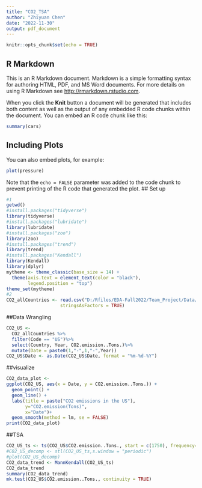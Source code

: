 ```yaml
---
title: "CO2_TSA"
author: "Zhiyuan Chen"
date: "2022-11-30"
output: pdf_document
---
```


```r
knitr::opts_chunk$set(echo = TRUE)
```

## R Markdown

This is an R Markdown document. Markdown is a simple formatting syntax for authoring HTML, PDF, and MS Word documents. For more details on using R Markdown see <http://rmarkdown.rstudio.com>.

When you click the **Knit** button a document will be generated that includes both content as well as the output of any embedded R code chunks within the document. You can embed an R code chunk like this:

```r
summary(cars)
```

## Including Plots

You can also embed plots, for example:

```r
plot(pressure)
```

Note that the `echo = FALSE` parameter was added to the code chunk to prevent printing of the R code that generated the plot.
## Set up
```r
#1
getwd()
#install.packages("tidyverse")
library(tidyverse)
#install.packages("lubridate")
library(lubridate)
#install.packages("zoo")
library(zoo)
#install.packages("trend")
library(trend)
#install.packages("Kendall")
library(Kendall)
library(dplyr)
mytheme <- theme_classic(base_size = 14) +
  theme(axis.text = element_text(color = "black"), 
        legend.position = "top")
theme_set(mytheme)
#2
CO2_allCountries <- read.csv("D:/Rfiles/EDA-Fall2022/Team_Project/Data/Raw/CO2_cleaned_restructured.csv",
                    stringsAsFactors = TRUE)
```

##Data Wrangling
```r
CO2_US <- 
  CO2_allCountries %>%
  filter(Code == "US")%>%
  select(Country, Year, CO2.emission..Tons.)%>%
  mutate(Date = paste0(1,"-",1,"-",Year))
CO2_US$Date <- as.Date(CO2_US$Date, format = "%m-%d-%Y")
```
##visualize
```r
CO2_data_plot <-
ggplot(CO2_US, aes(x = Date, y = CO2.emission..Tons.)) +
  geom_point() +
  geom_line() +
  labs(title = paste("CO2 emissions in the US"),
       y="CO2.emission(Tons)",
       x="Date")+
  geom_smooth(method = lm, se = FALSE)
print(CO2_data_plot)
```
##TSA
```r
CO2_US_ts <- ts(CO2_US$CO2.emission..Tons., start = c(1750), frequency=1)
#CO2_US_decomp <- stl(CO2_US_ts,s.window = "periodic")
#plot(CO2_US_decomp)
CO2_data_trend <- MannKendall(CO2_US_ts)
CO2_data_trend
summary(CO2_data_trend)
mk.test(CO2_US$CO2.emission..Tons., continuity = TRUE)
```

